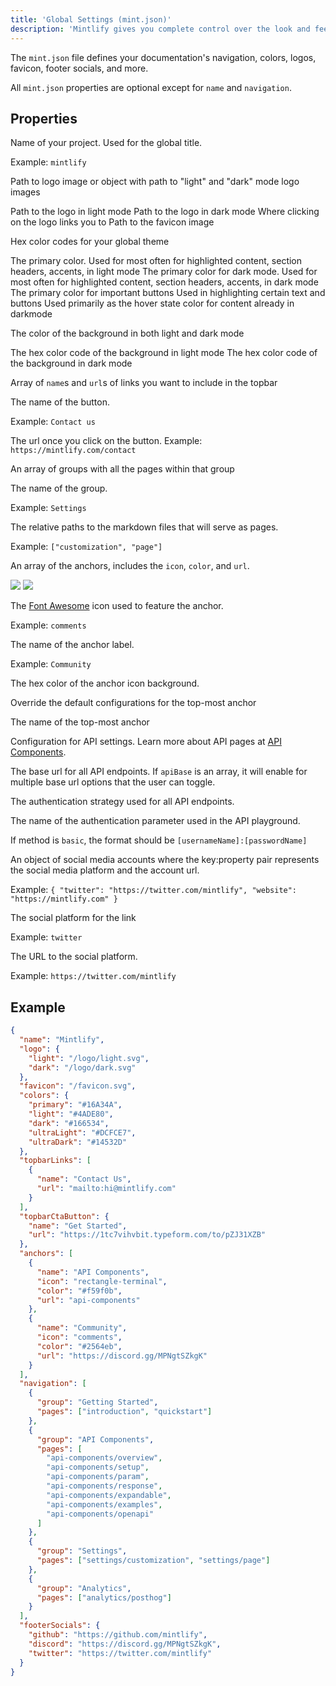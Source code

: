 ```yaml
---
title: 'Global Settings (mint.json)'
description: 'Mintlify gives you complete control over the look and feel of your documentation.'
---
```


The `mint.json` file defines your documentation's navigation, colors, logos, favicon, footer socials, and more.

All `mint.json` properties are optional except for `name` and `navigation`.

## Properties

<ResponseField name="name" type="string">

Name of your project. Used for the global title.

Example: `mintlify`

</ResponseField>

<ResponseField name="logo" type="string or object">

Path to logo image or object with path to "light" and "dark" mode logo images

<Expandable title="Logo">

<ResponseField name="light" type="string">
  Path to the logo in light mode
</ResponseField>

<ResponseField name="dark" type="string">
  Path to the logo in dark mode
</ResponseField>

<ResponseField name="href" type="string" default="/">
  Where clicking on the logo links you to
</ResponseField>

</Expandable>

</ResponseField>

<ResponseField name="favicon" type="string">
  Path to the favicon image
</ResponseField>

<ResponseField name="colors" type="Colors">

Hex color codes for your global theme

<Expandable title="Colors">

<ResponseField name="primary" type="string" required>
  The primary color. Used for most often for highlighted content, section
  headers, accents, in light mode
</ResponseField>

<ResponseField name="light" type="string">
  The primary color for dark mode. Used for most often for highlighted content,
  section headers, accents, in dark mode
</ResponseField>

<ResponseField name="dark" type="string">
  The primary color for important buttons
</ResponseField>

<ResponseField name="ultraLight" type="string">
  Used in highlighting certain text and buttons
</ResponseField>

<ResponseField name="ultraDark" type="string">
  Used primarily as the hover state color for content already in darkmode
</ResponseField>

<ResponseField name="background" type="object">

The color of the background in both light and dark mode

<Expandable title="Object">

<ResponseField name="light" type="string" required>
  The hex color code of the background in light mode
</ResponseField>

<ResponseField name="dark" type="string" required>
  The hex color code of the background in dark mode
</ResponseField>

</Expandable>

</ResponseField>

</Expandable>

</ResponseField>

<ResponseField name="topbarLinks" type="TopbarLink[]">

Array of `name`s and `url`s of links you want to include in the topbar

<Expandable title="TopbarLink">

<ResponseField name="name" type="string">

The name of the button.

Example: `Contact us`

</ResponseField>

<ResponseField name="url" type="string">

The url once you click on the button. Example: `https://mintlify.com/contact`

</ResponseField>

</Expandable>

</ResponseField>

<ResponseField name="navigation" type="Navigation[]">

An array of groups with all the pages within that group

<Expandable title="Navigation">

<ResponseField name="group" type="string">

The name of the group.

Example: `Settings`

</ResponseField>

<ResponseField name="pages" type="string[]">

The relative paths to the markdown files that will serve as pages.

Example: `["customization", "page"]`

</ResponseField>

</Expandable>

</ResponseField>

<ResponseField name="anchors" type="Anchor[]">

An array of the anchors, includes the `icon`, `color`, and `url`.

<img class="block h-32 dark:hidden" src="/docs/img/anchor/light.png" />
<img class="hidden h-32 dark:block" src="/docs/img/anchor/dark.png" />

<Expandable title="Anchor">

<ResponseField name="icon" type="string">

The [Font Awesome](https://fontawesome.com/search?s=brands%2Cduotone) icon used to feature the anchor.

Example: `comments`

</ResponseField>

<ResponseField name="name" type="string">

The name of the anchor label.

Example: `Community`

</ResponseField>

<ResponseField name="color" type="string">

The hex color of the anchor icon background.

</ResponseField>

</Expandable>

</ResponseField>

<ResponseField name="topAnchor" type="Object">

Override the default configurations for the top-most anchor

<Expandable title="Object">

<ResponseField name="name" default="Documentation" type="string">

The name of the top-most anchor

</ResponseField>

</Expandable>

</ResponseField>

<ResponseField name="api" type="API">

Configuration for API settings. Learn more about API pages at [API Components](/api-components/overview).

<Expandable title="API">

<ResponseField name="baseUrl" type="string">

The base url for all API endpoints. If `apiBase` is an array, it will enable for multiple base url options that the user can toggle.

</ResponseField>

<ResponseField name="auth" type="Auth">

<Expandable title="Auth">

<ResponseField name="method" type='"bearer" | "key" | "basic"'>

The authentication strategy used for all API endpoints.

</ResponseField>

<ResponseField name="name" type="string">

The name of the authentication parameter used in the API playground.

If method is `basic`, the format should be `[usernameName]:[passwordName]`

</ResponseField>

</Expandable>

</ResponseField>

</Expandable>

</ResponseField>

<ResponseField name="footerSocials" type="FooterSocials">

An object of social media accounts where the key:property pair represents the social media platform and the account url.

Example: `{ "twitter": "https://twitter.com/mintlify", "website": "https://mintlify.com" }`

<Expandable title="FooterSocials">

<ResponseField name="key" type="website | facebook | twitter | discord | slack | github | linkedin | instagram | hacker-news">

The social platform for the link

Example: `twitter`

</ResponseField>

<ResponseField name="property" type="string">

The URL to the social platform.

Example: `https://twitter.com/mintlify`

</ResponseField>

</Expandable>

</ResponseField>

## Example

```json mint.json
{
  "name": "Mintlify",
  "logo": {
    "light": "/logo/light.svg",
    "dark": "/logo/dark.svg"
  },
  "favicon": "/favicon.svg",
  "colors": {
    "primary": "#16A34A",
    "light": "#4ADE80",
    "dark": "#166534",
    "ultraLight": "#DCFCE7",
    "ultraDark": "#14532D"
  },
  "topbarLinks": [
    {
      "name": "Contact Us",
      "url": "mailto:hi@mintlify.com"
    }
  ],
  "topbarCtaButton": {
    "name": "Get Started",
    "url": "https://1tc7vihvbit.typeform.com/to/pZJ31XZB"
  },
  "anchors": [
    {
      "name": "API Components",
      "icon": "rectangle-terminal",
      "color": "#f59f0b",
      "url": "api-components"
    },
    {
      "name": "Community",
      "icon": "comments",
      "color": "#2564eb",
      "url": "https://discord.gg/MPNgtSZkgK"
    }
  ],
  "navigation": [
    {
      "group": "Getting Started",
      "pages": ["introduction", "quickstart"]
    },
    {
      "group": "API Components",
      "pages": [
        "api-components/overview",
        "api-components/setup",
        "api-components/param",
        "api-components/response",
        "api-components/expandable",
        "api-components/examples",
        "api-components/openapi"
      ]
    },
    {
      "group": "Settings",
      "pages": ["settings/customization", "settings/page"]
    },
    {
      "group": "Analytics",
      "pages": ["analytics/posthog"]
    }
  ],
  "footerSocials": {
    "github": "https://github.com/mintlify",
    "discord": "https://discord.gg/MPNgtSZkgK",
    "twitter": "https://twitter.com/mintlify"
  }
}
```
